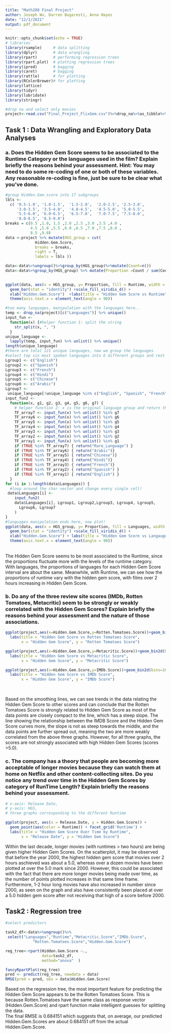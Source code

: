 ```yaml
---
title: "Math208 Final Project"
author: Joseph Wu, Darren Bugaresti, Anna Hayes
date: "12/1/2021"
output: pdf_document
---
```


```r
knitr::opts_chunk$set(echo = TRUE)
# libraries 
library(rsample)     # data splitting 
library(dplyr)       # data wrangling
library(rpart)       # performing regression trees
library(rpart.plot)  # plotting regression trees
library(ipred)       # bagging
library(caret)       # bagging
library(rattle)      # for plotting
library(RColorBrewer)# for plotting
library(lattice)
library(tidyr)
library(lubridate)
library(stringr)
```

```r
#drop na and select only movies
project<-read.csv("Final_Project_FlixGem.csv")%>%drop_na%>%as_tibble%>%filter(Series.or.Movie=="Movie")
```
## **Task 1** : Data Wrangling and Exploratory Data Analyses

### a. Does the Hidden Gem Score seems to be associated to the Runtime Category or the languages used in the film? Explain briefly the reasons behind your assessment. Hint: You may need to do some re-coding of one or both of these variables. Any reasonable re-coding is fine, just be sure to be clear what you’ve done.
```r
#group Hidden.Gem.score into 17 subgroups 
lbls <-
  c( '0.5-1.0', '1.0-1.5',  '1.5-2.0',  '2.0-2.5', '2.5-3.0',
     '3.0-3.5', '3.5-4.0',  '4.0-4.5',  '4.5-5.0', '5.0-5.5',
     '5.5-6.0', '6.0-6.5',  '6.5-7.0',  '7.0-7.5', '7.5-8.0',
     '8.0-8.5', '8.5-9.0')
breaks = c(0.5 ,1.0, 1.5 ,2.0 ,2.5 ,3.0 ,3.5 ,4.0 ,
           4.5 ,5.0 ,5.5 ,6.0 ,6.5 ,7.0 ,7.5 ,8.0 ,
           8.5 ,9.0)
data <-project %>% mutate(HGS_group = cut(
             Hidden.Gem.Score,
             breaks = breaks,
             right = T,
             labels = lbls ))

data<-data%>%ungroup()%>%group_by(HGS_group)%>%mutate(Count=n())
data<-data%>%group_by(HGS_group) %>% mutate(Proportion =Count / sum(Count))

  
ggplot(data, aes(x = HGS_group, y= Proportion, fill = Runtime, width = .8)) + 
  geom_bar(stat = "identity") +scale_fill_viridis_d() + 
  xlab("Hidden.Gem.Score")  +labs(title = "Hidden Gem Score vs Runtime")+
  theme(axis.text.x = element_text(angle = 90))
```
\newpage
```r
#too many languages, manipulation with the languages here..
temp <- drop_na(project)[c("Languages")] %>% unique()
input_fun <-
  function(x) {#helper function 1: split the string
    str_split(x, ", ")
  }
unique_language <-
  lapply(temp, input_fun) %>% unlist() %>% unique()   
length(unique_language)
#there are total 121 unique languages, now we group the languages
#select top six most spoken languages into 6 different groups and rest languages into a single group
Lgroup1 <- c("English")
Lgroup2 <- c("Spanish")
Lgroup3 <- c("French")
Lgroup4 <- c("Hindi")
Lgroup5 <- c("Chinese")
Lgroup6 <- c("Arabic")
Lgroup7 <-
 unique_language[!unique_language %in% c("English", "Spanish", "French", "Hindi", "Chinese", "Arabic")]
input_fun2 <-
  function(x, g1, g2, g3, g4, g5, g6, g7) {
    # helper function 2: x is the original language group and return the new language group!
    TF_array7 <- input_fun(x) %>% unlist() %in% g7
    TF_array6 <- input_fun(x) %>% unlist() %in% g6
    TF_array5 <- input_fun(x) %>% unlist() %in% g5
    TF_array4 <- input_fun(x) %>% unlist() %in% g4
    TF_array3 <- input_fun(x) %>% unlist() %in% g3
    TF_array2 <- input_fun(x) %>% unlist() %in% g2
    TF_array1 <- input_fun(x) %>% unlist() %in% g1
    if (TRUE %in% TF_array7) { return("Rare_Language") }
    if (TRUE %in% TF_array6) { return("Arabic")}
    if (TRUE %in% TF_array5) { return("Chinese")}
    if (TRUE %in% TF_array4) { return("Hindi")}
    if (TRUE %in% TF_array3) { return("French")}
    if (TRUE %in% TF_array2) { return("Spanish") }
    if (TRUE %in% TF_array1) { return("English") }
  }
for (i in 1:length(data$Languages)) {
  #loop around the char vector and change every single cell!
 data$Languages[i] <-
    input_fun2(
    data$Languages[i], Lgroup1, Lgroup2,Lgroup3, Lgroup4, Lgroup5,
      Lgroup6, Lgroup7
    )
}
#languages manipulation ends here, now plot!
ggplot(data, aes(x = HGS_group, y= Proportion, fill = Languages, width = .8)) + 
  geom_bar(stat = "identity") +scale_fill_viridis_d() +  
  xlab("Hidden.Gem.Score") + labs(title = "Hidden Gem Score vs Langauges")+
  theme(axis.text.x = element_text(angle = 90))

```

\
The Hidden Gem Score seems to be most associated to the Runtime, since the proportions fluctuate more with the levels of the runtime category.\
With languages, the proportions of languages for each Hidden Gem Score interval are about the same. Meanwhile, with Runtime, we can see how the proportions of runtime vary with the hidden gem score, with films over 2 hours increasing in Hidden Gem Score.  
\newpage 


### b. Do any of the three review site scores (IMDb, Rotten Tomatoes, Metacritic) seem to be strongly or weakly correlated with the Hidden Gem Scores? Explain briefly the reasons behind your assessment and the nature of those associations.

```r
ggplot(project,aes(x=Hidden.Gem.Score,y=Rotten.Tomatoes.Score))+geom_bin2d(bins=100)+geom_smooth() + 
  labs(title = "Hidden Gem Score vs Rotten Tomatoes Score", 
       x = "Hidden Gem Score", y = "Rotten Tomatoes Score")
```
\newpage
```r
ggplot(project,aes(x=Hidden.Gem.Score,y=Metacritic.Score))+geom_bin2d(bins=100)+geom_smooth()+ 
  labs(title = "Hidden Gem Score vs Metacritic Score", 
       x = "Hidden Gem Score", y = "Metacritic Score")
```
\newpage

```r
ggplot(project,aes(x=Hidden.Gem.Score,y=IMDb.Score))+geom_bin2d(bins=100)+geom_smooth() +
  labs(title = "Hidden Gem Score vs IMDb Score", 
       x = "Hidden Gem Score", y = "IMDb Score")
```

 \
 
Based on the smoothing lines, we can see trends in the data relating the Hidden Gem Score to other scores and can  conclude that the Rotten Tomatoes Score is strongly related to Hidden Gem Score as most of the data points are closely compact to the line, which has a steep slope. The line showing the relationship between the IMDB Score and the Hidden Gem Score curves more, the slope is not as steep towards the middle, and the data points are further spread out, meaning the two are more weakly correlated from the above three graphs. However, for all three graphs, the scores are not strongly associated with high Hidden Gem Scores (scores >5.0). 
\newpage


### c. The company has a theory that people are becoming more acceptable of longer movies because they can watch them at home on Netflix and other content-collecting sites. Do you notice any trend over time in the Hidden Gem Scores by category of RunTime Length? Explain briefly the reasons behind your assessment. 

```r
# x-axis: Release Date,
# y-axis: HGS, 
# three graphs corresponding to the different Runtime

ggplot(project, aes(x = Release.Date, y = Hidden.Gem.Score)) + 
  geom_point(aes(color = Runtime)) + facet_grid('Runtime') + 
  labs(title = "Hidden Gem Score Over Time by Runtime", 
       x = "Release Date", y = "Hidden Gem Score")

```
Within the last decade, longer movies (with runtimes > two hours) are being given higher Hidden Gem Scores. On the scatterplot, it may be observed that before the year 2000, the highest hidden gem score that movies over 2 hours aschieved was about a 5.0, whereas over a dozen movies have been plotted at over the 5.0 mark since 2000. However, this could be associated with the fact that there are more longer movies being made over time, as the number of points plotted  increases in that same time frame. Furthermore, 1-2 hour long movies have also increased in number since 2000, as seen on the graph and also have consistently been placed at over a 5.0 hidden gem score after not receiving that high of a score before 2000. 

\newpage
## Task2 : Regression tree
```r
#select predictors 

task2_df<-data%>%ungroup()%>%
 select("Languages","Runtime","Metacritic.Score","IMDb.Score",
            "Rotten.Tomatoes.Score","Hidden.Gem.Score")

reg_tree<-rpart(Hidden.Gem.Score ~.,
                data=task2_df,
                method="anova"  )

fancyRpartPlot(reg_tree)
pred <- predict(reg_tree, newdata = data)
RMSE(pred = pred, obs = data$Hidden.Gem.Score)

```
Based on the regression tree, the most important feature for predicting the Hidden Gem Score appears to be the Rotten Tomatoes Score. This is because Rotten.Tomatoes have the same class as response vector (Hidden.Gem.Score) and rpart function make intelligent guesses for splitting the data.\
The final RMSE is 0.684151 which suggests that, on average, our predicted Hidden.Gem.Scores are about 0.684151 off from the actual Hidden.Gem.Score.


